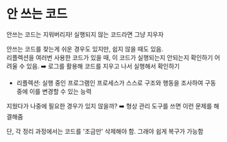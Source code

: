 # 안 쓰는 코드

안쓰는 코드는 지워버리자! 실행되지 않는 코드라면 그냥 지우자

안쓰는 코드를 찾는게 쉬운 경우도 있지만, 쉽지 않을 때도 있음.  
리플렉션을 여러번 사용한 코드가 있을 때, 이 코드가 실행되는지 안되는지 확인하기 어려울 수 있음. ➡️ 로그를 활용해 코드를 지우고 나서 실행해서 확인하기

- 리플렉션: 실행 중인 프로그램인 프로세스가 스스로 구조와 행동을 조사하여 구동 중에 이를 변경할 수 있는 능력

지웠다가 나중에 필요한 경우가 있지 않을까? ➡️ 형상 관리 도구를 쓰면 이런 문제를 해결해줌

단, 각 정리 과정에서는 코드를 '조금만' 삭제해야 함. 그래야 쉽게 복구가 가능함
